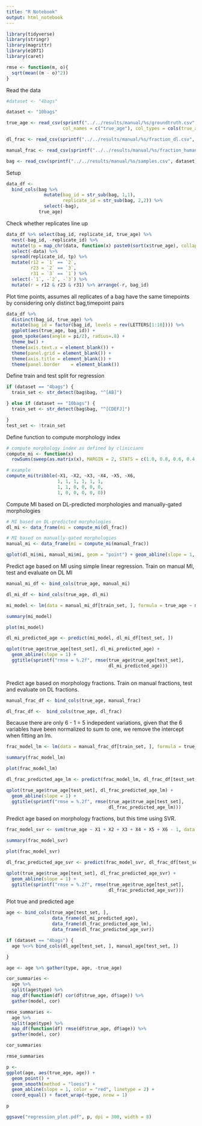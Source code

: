 ```yaml
---
title: "R Notebook"
output: html_notebook
---
```



```r
library(tidyverse)
library(stringr)
library(magrittr)
library(e1071)
library(caret)

rmse <- function(m, o){
  sqrt(mean((m - o)^2))
}


```


Read the data

```r

#dataset <- "4bags"

dataset <- "10bags"

true_age <- read_csv(sprintf("../../results/manual/%s/groundtruth.csv", dataset), 
                     col_names = c("true_age"), col_types = cols(true_age = col_double()))

dl_frac <- read_csv(sprintf("../../results/manual/%s/fraction_dl.csv", dataset), col_names = FALSE) 

manual_frac <- read_csv(sprintf("../../results/manual/%s/fraction_human.csv", dataset), col_names = FALSE) 

bag <- read_csv(sprintf("../../results/manual/%s/samples.csv", dataset), col_names = c("bag")) 

```


Setup

```r
data_df <- 
  bind_cols(bag %>% 
              mutate(bag_id = str_sub(bag, 1,1), 
                     replicate_id = str_sub(bag, 2,2)) %>% 
              select(-bag), 
            true_age)
```


Check whether replicates line up 

```r
data_df %>% select(bag_id, replicate_id, true_age) %>% 
  nest(-bag_id, -replicate_id) %>%
  mutate(tp = map_chr(data, function(x) paste0(sort(x$true_age), collapse = ","))) %>%
  select(-data) %>%
  spread(replicate_id, tp) %>%
  mutate(r12 = `1` == `2`,
         r23 = `2` == `3`,
         r31 = `3` == `1`) %>% 
  select(-`1`, -`2`, -`3`) %>%
  mutate(r = r12 & r23 & r31) %>% arrange(-r, bag_id)
```

Plot time points, assumes all replicates of a bag have the same timepoints by considering only
distinct bag,timepoint pairs

```r
data_df %>% 
  distinct(bag_id, true_age) %>% 
  mutate(bag_id = factor(bag_id, levels = rev(LETTERS[1:10]))) %>%
  ggplot(aes(true_age, bag_id)) + 
  geom_spoke(aes(angle = pi/2), radius=.8) +
  theme_bw() +
  theme(axis.text.x = element_blank()) +
  theme(panel.grid = element_blank()) +
  theme(axis.title = element_blank()) +
  theme(panel.border	= element_blank())
```


Define train and test split for regression

```r

if (dataset == "4bags") {
  train_set <- str_detect(bag$bag, "^[AB]")

} else if (dataset == "10bags") {
  train_set <- str_detect(bag$bag, "^[CDEFJ]")

}
test_set <- !train_set

```


Define function to compute morphology index

```r
# compute morphology index as defined by clinicians
compute_mi <- function(x) 
  rowSums(sweep(as.matrix(x), MARGIN = 2, STATS = c(1.0, 0.8, 0.6, 0.4, 0.2, 0.8), FUN = "*"))

# example
compute_mi(tribble(~X1, ~X2, ~X3, ~X4, ~X5, ~X6,
                   1, 1, 1, 1, 1, 1,
                   1, 1, 0, 0, 0, 0,
                   1, 0, 0, 0, 0, 0))

```


Compute MI based on DL-predicted morphologies and manually-gated morphologies

```r

# MI based on DL-predicted morphologies
dl_mi <- data_frame(mi = compute_mi(dl_frac))

# MI based on manually-gated morphologies
manual_mi <- data_frame(mi = compute_mi(manual_frac))

qplot(dl_mi$mi, manual_mi$mi, geom = "point") + geom_abline(slope = 1, color = "red", linetype = 2) + coord_equal()
```


Predict age based on MI using simple linear regression. Train on manual MI, test and evaluate on DL MI

```r
manual_mi_df <- bind_cols(true_age, manual_mi)

dl_mi_df <- bind_cols(true_age, dl_mi)

mi_model <- lm(data = manual_mi_df[train_set, ], formula = true_age ~ mi)

summary(mi_model)

plot(mi_model)

dl_mi_predicted_age <- predict(mi_model, dl_mi_df[test_set, ])

qplot(true_age$true_age[test_set], dl_mi_predicted_age) + 
  geom_abline(slope = 1) +
  ggtitle(sprintf("rmse = %.2f", rmse(true_age$true_age[test_set], 
                                      dl_mi_predicted_age)))
  

```


Predict age based on morphology fractions. Train on manual fractions, test and evaluate on DL fractions. 

```r
manual_frac_df <- bind_cols(true_age, manual_frac)

dl_frac_df <-  bind_cols(true_age, dl_frac)

```


Because there are only 6 - 1 = 5 indepedent variations, given that the 6 variables have been
normalized to sum to one, we remove the intercept when fitting an lm. 

```r
frac_model_lm <- lm(data = manual_frac_df[train_set, ], formula = true_age ~ X1 + X2 + X3 + X4 + X5 + X6 - 1)

summary(frac_model_lm)

plot(frac_model_lm)

dl_frac_predicted_age_lm <- predict(frac_model_lm, dl_frac_df[test_set, ])

qplot(true_age$true_age[test_set], dl_frac_predicted_age_lm) + 
  geom_abline(slope = 1) +
  ggtitle(sprintf("rmse = %.2f", rmse(true_age$true_age[test_set], 
                                      dl_frac_predicted_age_lm)))
```


Predict age based on morphology fractions, but this time using SVR.

```r
frac_model_svr <- svm(true_age ~ X1 + X2 + X3 + X4 + X5 + X6 - 1, data = manual_frac_df[train_set, ])

summary(frac_model_svr)

plot(frac_model_svr)

dl_frac_predicted_age_svr <- predict(frac_model_svr, dl_frac_df[test_set, ])

qplot(true_age$true_age[test_set], dl_frac_predicted_age_svr) + 
  geom_abline(slope = 1) +
  ggtitle(sprintf("rmse = %.2f", rmse(true_age$true_age[test_set], 
                                      dl_frac_predicted_age_svr)))  
```



Plot true and predicted age

```r
age <- bind_cols(true_age[test_set, ], 
                 data_frame(dl_mi_predicted_age), 
                 data_frame(dl_frac_predicted_age_lm),
                 data_frame(dl_frac_predicted_age_svr))

if (dataset == "4bags") {
  age %<>% bind_cols(dl_age[test_set, ], manual_age[test_set, ])

}

age <- age %>% gather(type, age, -true_age)
```


```r

cor_summaries <- 
  age %>% 
  split(age$type) %>% 
  map_df(function(df) cor(df$true_age, df$age)) %>%
  gather(model, cor)

rmse_summaries <- 
  age %>% 
  split(age$type) %>% 
  map_df(function(df) rmse(df$true_age, df$age)) %>%
  gather(model, cor)

cor_summaries

rmse_summaries

p <- 
ggplot(age, aes(true_age, age)) + 
  geom_point() + 
  geom_smooth(method = "loess") + 
  geom_abline(slope = 1, color = "red", linetype = 2) + 
  coord_equal() + facet_wrap(~type, nrow = 1) 

p

ggsave("regression_plot.pdf", p, dpi = 300, width = 8)
```

